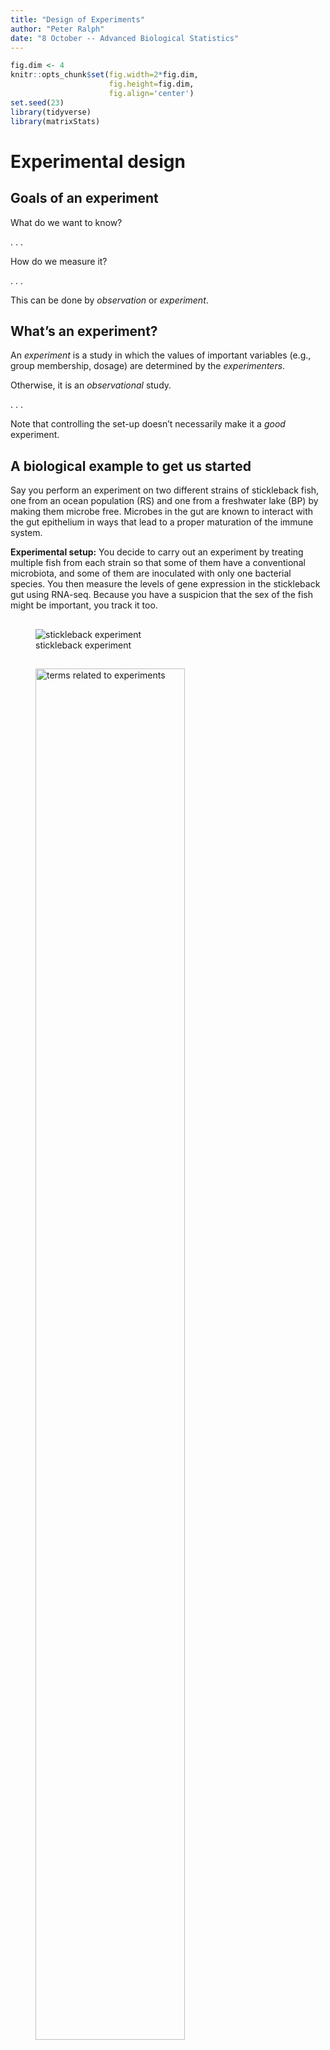 ```yaml
---
title: "Design of Experiments"
author: "Peter Ralph"
date: "8 October -- Advanced Biological Statistics"
---
```


```r
fig.dim <- 4
knitr::opts_chunk$set(fig.width=2*fig.dim,
                      fig.height=fig.dim,
                      fig.align='center')
set.seed(23)
library(tidyverse)
library(matrixStats)
```


# Experimental design

## Goals of an experiment

What do we want to know?

. . .

How do we measure it?

. . .

This can be done by *observation* or *experiment*.


## What's an experiment?

An *experiment* is a study in which the values of important variables
(e.g., group membership, dosage)
are determined by the *experimenters*.

Otherwise, it is an *observational* study.

. . .

Note that controlling the set-up doesn't necessarily make it a *good* experiment.

## A biological example to get us started

Say you perform an experiment on two different strains of stickleback fish, one from an ocean population (RS) and one from a freshwater lake (BP) by making them microbe free. Microbes in the gut are known to interact with the gut epithelium in ways that lead to a proper maturation of the immune system.

**Experimental setup:** 
You decide to carry out an experiment by treating multiple fish from each strain so that some of them have a conventional microbiota, and some of them are inoculated with only one bacterial species. You then measure the levels of gene expression in the stickleback gut using RNA-seq. Because you have a suspicion that the sex of the fish might be important, you track it too.

<!-- comment this out: use later?
**Getting the data ready to analyze:**
How should the data set be organized to best analyze it? What are the properties of the variables, and why does that matter?
-->

## 

![stickleback experiment](images/stickleback_experiment.jpeg)

##

![terms related to experiments](images/experimental_terms.jpeg){width=75%}

:::{.caption}
from Logan, *Biostatistical Design and Analysis Using R*
:::

## What makes a good study?

- Will we have the *power* to detect the effect of interest?

    * What are the sources of *noise*? 
    * How big do we expect the effect to be?

- How generalizable will the results be?

    * How *representative* is the sample? Of what group?

- What are possible *causal* explanations?

    * What are possible *confounding factors*?


## Considerations

1. Where do the samples come from?
2. Sample size, replication, and balance across groups
3. Controls: setting up good comparisons
4. Randomization!

. . .

For (2), remember that
$$\begin{equation}
    \text{(margin of error)} \propto \frac{\sigma}{\sqrt{n}} .
\end{equation}$$

## 

*Toxoplasma gondii* infection rates and measures of aggregate neuroticism:

::: {.smaller}

::: {.smaller}
```r
tox <- structure(list(country = c("Argentina", "Australia", "Austria", 
    "Belgium", "Brazil", "China", "Croatia", "Czech Rep", "Denmark", 
    "Ethiopia", "France", "Germany", "Hungary", "Indonesia", "Ireland", 
    "Italy"), prevalence = c(52.7, 28, 36, 46.8, 66.9, 24.3, 37.4, 
    26.6, 22, 16.4, 45, 42.7, 58.9, 46.2, 25, 32.6), N18 = c(51.3, 
    48.6, 48.3, 49.6, 53.7, 53.1, 49.3, 51.4, 50.3, 48.8, 52.7, 48.1, 
    53.8, 50, 50.1, 52.6), country = c("Japan", "Netherlands", "Norway", 
    "Peru", "Poland", "South Korea", "Slovenia", "Spain", "Sweden", 
    "Switzerland", "Thailand", "Turkey", "UK", "USA", "Yugoslavia", 
    ""), prevalence = c(12.3, 24.5, 8.6, 32.9, 46.5, 4.3, 30.9, 22.7, 
    12.5, 36.7, 11.2, 46.8, 6.6, 12.3, 66.8, NA), N18 = c(50.7, 48.6, 
    47.4, 48.5, 50.7, 48.4, 50.6, 49.7, 46.3, 47.5, 48.9, 51.4, 50.1, 
    48.1, 51.1, NA)), row.names = c(NA, -16L), class = "data.frame")
knitr::kable(tox)
```
:::

:::

:::{.caption}
Lafferty 2006, *Can the common brain parasite, Toxoplasma gondii, influence human culture?*
:::


